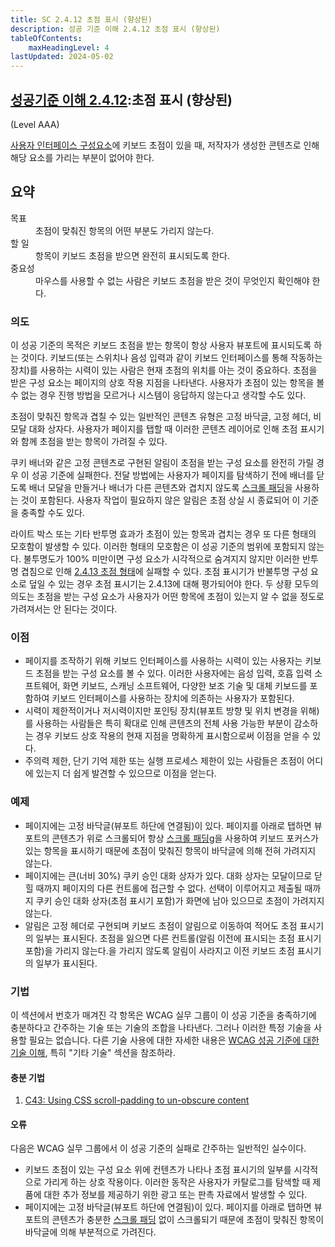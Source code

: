 ```yaml
---
title: SC 2.4.12 초점 표시 (향상된)
description: 성공 기준 이해 2.4.12 초점 표시 (향상된)
tableOfContents:
    maxHeadingLevel: 4
lastUpdated: 2024-05-02
---
```



## [성공기준 이해 2.4.12](https://w3.org/TR/WCAG22#focus-not-obscured-enhanced):초점 표시 (향상된) 

(Level AAA)

<Card title="성공 기준(SC)"></Card>

[사용자 인터페이스 구성요소](../../../../glossary/user-interface-component)에 키보드 초점이 있을 때, 저작자가 생성한 콘텐츠로 인해 해당 요소를 가리는 부분이 없어야 한다.

## 요약

<dl>
<dt>목표</dt>
<dd>초점이 맞춰진 항목의 어떤 부분도 가리지 않는다.</dd>
<dt>할 일</dt>
<dd>항목이 키보드 초점을 받으면 완전히 표시되도록 한다.</dd>
<dt>중요성</dt>
<dd>마우스를 사용할 수 없는 사람은 키보드 초점을 받은 것이 무엇인지 확인해야 한다.</dd>
</dl>

### 의도

이 성공 기준의 목적은 키보드 초점을 받는 항목이 항상 사용자 뷰포트에 표시되도록 하는 것이다. 키보드(또는 스위치나 음성 입력과 같이 키보드 인터페이스를 통해 작동하는 장치)를 사용하는 시력이 있는 사람은 현재 초점의 위치를 아는 것이 중요하다. 초점을 받은 구성 요소는 페이지의 상호 작용 지점을 나타낸다. 사용자가 초점이 있는 항목을 볼 수 없는 경우 진행 방법을 모르거나 시스템이 응답하지 않는다고 생각할 수도 있다.

초점이 맞춰진 항목과 겹칠 수 있는 일반적인 콘텐츠 유형은 고정 바닥글, 고정 헤더, 비모달 대화 상자다. 사용자가 페이지를 탭할 때 이러한 콘텐츠 레이어로 인해 초점 표시기와 함께 초점을 받는 항목이 가려질 수 있다.

쿠키 배너와 같은 고정 콘텐츠로 구현된 알림이 초점을 받는 구성 요소를 완전히 가릴 경우 이 성공 기준에 실패한다. 전달 방법에는 사용자가 페이지를 탐색하기 전에 배너를 닫도록 배너 모달을 만들거나 배너가 다른 콘텐츠와 겹치지 않도록 [스크롤 패딩](https://www.w3.org/TR/css-scroll-snap/#propdef-scroll-padding)을 사용하는 것이 포함된다. 사용자 작업이 필요하지 않은 알림은 초점 상실 시 종료되어 이 기준을 충족할 수도 있다.

라이트 박스 또는 기타 반투명 효과가 초점이 있는 항목과 겹치는 경우 또 다른 형태의 모호함이 발생할 수 있다. 이러한 형태의 모호함은 이 성공 기준의 범위에 포함되지 않는다. 불투명도가 100% 미만이면 구성 요소가 시각적으로 숨겨지지 않지만 이러한 반투명 겹침으로 인해 [2.4.13 초점 형태](../understanding/focus-appearance.html)에 실패할 수 있다. 초점 표시기가 반불투명 구성 요소로 덮일 수 있는 경우 초점 표시기는 2.4.13에 대해 평가되어야 한다. 두 상황 모두의 의도는 초점을 받는 구성 요소가 사용자가 어떤 항목에 초점이 있는지 알 수 없을 정도로 가려져서는 안 된다는 것이다.

### 이점

*   페이지를 조작하기 위해 키보드 인터페이스를 사용하는 시력이 있는 사용자는 키보드 초점을 받는 구성 요소를 볼 수 있다. 이러한 사용자에는 음성 입력, 호흡 입력 소프트웨어, 화면 키보드, 스캐닝 소프트웨어, 다양한 보조 기술 및 대체 키보드를 포함하여 키보드 인터페이스를 사용하는 장치에 의존하는 사용자가 포함된다.
*   시력이 제한적이거나 저시력이지만 포인팅 장치(뷰포트 방향 및 위치 변경을 위해)를 사용하는 사람들은 특히 확대로 인해 콘텐츠의 전체 사용 가능한 부분이 감소하는 경우 키보드 상호 작용의 현재 지점을 명확하게 표시함으로써 이점을 얻을 수 있다.
*   주의력 제한, 단기 기억 제한 또는 실행 프로세스 제한이 있는 사람들은 초점이 어디에 있는지 더 쉽게 발견할 수 있으므로 이점을 얻는다.

### 예제

*   페이지에는 고정 바닥글(뷰포트 하단에 연결됨)이 있다. 페이지를 아래로 탭하면 뷰포트의 콘텐츠가 위로 스크롤되어 항상 [스크롤 패딩g](https://www.w3.org/TR/css-scroll-snap/#propdef-scroll-padding)을 사용하여 키보드 포커스가 있는 항목을 표시하기 때문에 초점이 맞춰진 항목이 바닥글에 의해 전혀 가려지지 않는다.
*   페이지에는 큰(너비 30%) 쿠키 승인 대화 상자가 있다. 대화 상자는 모달이므로 닫힐 때까지 페이지의 다른 컨트롤에 접근할 수 없다. 선택이 이루어지고 제출될 때까지 쿠키 승인 대화 상자(초점 표시기 포함)가 화면에 남아 있으므로 초점이 가려지지 않는다.
*   알림은 고정 헤더로 구현되며 키보드 초점이 알림으로 이동하여 적어도 초점 표시기의 일부는 표시된다. 초점을 잃으면 다른 컨트롤(알림 이전에 표시되는 초점 표시기 포함)을 가리지 않는다.을 가리지 않도록 알림이 사라지고 이전 키보드 초점 표시기의 일부가 표시된다.

### 기법

이 섹션에서 번호가 매겨진 각 항목은 WCAG 실무 그룹이 이 성공 기준을 충족하기에 충분하다고 간주하는 기술 또는 기술의 조합을 나타낸다. 그러나 이러한 특정 기술을 사용할 필요는 없습니다. 다른 기술 사용에 대한 자세한 내용은 [WCAG 성공 기준에 대한 기술 이해](../understanding-techniques), 특히 "기타 기술" 섹션을 참조하라.

#### 충분 기법

1.  [C43: Using CSS scroll-padding to un-obscure content](https://www.w3.org/WAI/WCAG22/Techniques/css/C43)

#### 오류

다음은 WCAG 실무 그룹에서 이 성공 기준의 실패로 간주하는 일반적인 실수이다.

*   키보드 초점이 있는 구성 요소 위에 컨텐츠가 나타나 초점 표시기의 일부를 시각적으로 가리게 하는 상호 작용이다. 이러한 동작은 사용자가 카탈로그를 탐색할 때 제품에 대한 추가 정보를 제공하기 위한 광고 또는 판촉 자료에서 발생할 수 있다.
*   페이지에는 고정 바닥글(뷰포트 하단에 연결됨)이 있다. 페이지를 아래로 탭하면 뷰포트의 콘텐츠가 충분한 [스크롤 패딩](https://www.w3.org/TR/css-scroll-snap/#propdef-scroll-padding) 없이 스크롤되기 때문에 초점이 맞춰진 항목이 바닥글에 의해 부분적으로 가려진다.

